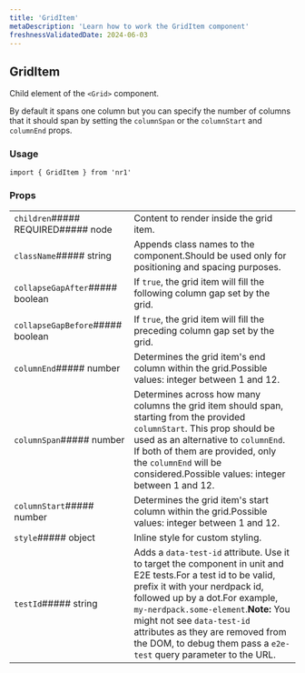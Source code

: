 ```yaml
---
title: 'GridItem'
metaDescription: 'Learn how to work the GridItem component'
freshnessValidatedDate: 2024-06-03
---
```

## GridItem

Child element of the `<Grid>` component.

By default it spans one column but you can specify the number of columns that it should span by setting the `columnSpan` or the `columnStart` and `columnEnd` props.

### Usage

```
import { GridItem } from 'nr1'
```



### Props

|                                    |                                                                                                                                                                                                                                                                                                                                                                    |
| ---------------------------------- | ------------------------------------------------------------------------------------------------------------------------------------------------------------------------------------------------------------------------------------------------------------------------------------------------------------------------------------------------------------------ |
| `children`##### REQUIRED##### node | Content to render inside the grid item.                                                                                                                                                                                                                                                                                                                            |
| `className`##### string            | Appends class names to the component.Should be used only for positioning and spacing purposes.                                                                                                                                                                                                                                                                     |
| `collapseGapAfter`##### boolean    | If `true`, the grid item will fill the following column gap set by the grid.                                                                                                                                                                                                                                                                                       |
| `collapseGapBefore`##### boolean   | If `true`, the grid item will fill the preceding column gap set by the grid.                                                                                                                                                                                                                                                                                       |
| `columnEnd`##### number            | Determines the grid item's end column within the grid.Possible values: integer between 1 and 12.                                                                                                                                                                                                                                                                   |
| `columnSpan`##### number           | Determines across how many columns the grid item should span, starting from the provided `columnStart`. This prop should be used as an alternative to `columnEnd`. If both of them are provided, only the `columnEnd` will be considered.Possible values: integer between 1 and 12.                                                                                |
| `columnStart`##### number          | Determines the grid item's start column within the grid.Possible values: integer between 1 and 12.                                                                                                                                                                                                                                                                 |
| `style`##### object                | Inline style for custom styling.                                                                                                                                                                                                                                                                                                                                   |
| `testId`##### string               | Adds a `data-test-id` attribute. Use it to target the component in unit and E2E tests.For a test id to be valid, prefix it with your nerdpack id, followed up by a dot.For example, `my-nerdpack.some-element`.**Note:** You might not see `data-test-id` attributes as they are removed from the DOM, to debug them pass a `e2e-test` query parameter to the URL. |